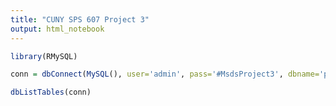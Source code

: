 ```yaml
---
title: "CUNY SPS 607 Project 3"
output: html_notebook
---
```



```r
library(RMySQL)

conn = dbConnect(MySQL(), user='admin', pass='#MsdsProject3', dbname='project3db', host='project3.c4h7w2meulft.us-east-1.rds.amazonaws.com', port=3306)
```

```r
dbListTables(conn)
```

